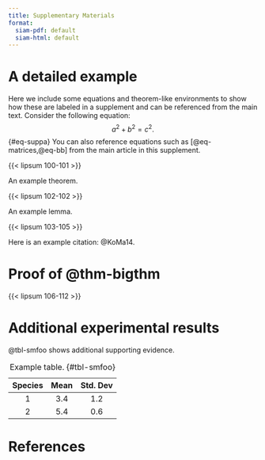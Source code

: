 ```yaml
---
title: Supplementary Materials
format:
  siam-pdf: default
  siam-html: default
---
```


# A detailed example

Here we include some equations and theorem-like environments to show
how these are labeled in a supplement and can be referenced from the
main text.
Consider the following equation:
$$
  a^2 + b^2 = c^2.
$$ {#eq-suppa}
You can also reference equations such as [@eq-matrices,@eq-bb] 
from the main article in this supplement.

{{< lipsum 100-101 >}}


::: {#siamthm-smth1}

:::: {}

An example theorem.

::::

:::

{{< lipsum 102-102 >}}


::: {#siamlem-smlem1}

:::: {}

An example lemma.

::::

:::

{{< lipsum 103-105 >}}

Here is an example citation: @KoMa14.

# Proof of @thm-bigthm {#sec-proof}

{{< lipsum 106-112 >}}

# Additional experimental results
@tbl-smfoo shows additional
supporting evidence. 


| Species | **Mean** | **Std. Dev** |
|:------:|:------:|:------:|
| 1  | 3.4 | 1.2    |
| 2  | 5.4 | 0.6    |

: Example table. {#tbl-smfoo}

# References {.unnumbered}

::: {#refs}
:::
